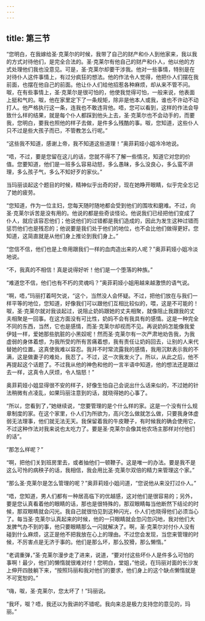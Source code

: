 ```yaml
---
---
---
```

title: 第三节
---




“您明白，在我嫁给圣·克莱尔的时候，我带了自己的财产和仆人到他家来，我以我的方式对待他们，是完全合法的。圣·克莱尔有他自己的财产和仆人，他以他的方式处理他们我也没意见。可是，圣·克莱尔却要干涉我。他对一些事情，特别是在对待仆人这件事情上，有过分疯狂的想法。他的作法令人觉得，他把仆人们摆在我前面，也摆在他自己的前面。他让仆人们给他招惹各种麻烦，却从来不管不问。呶，在有些事情上，圣·克莱尔是很可怕的，他使我觉得可怕，一般来说，他表面上挺和气的。呶，他在家里定下了一条规矩，除非是他本人或我，谁也不许动不动打人。他严格执行这一条，连我也不敢违背他。唔，您可以看到，这样的作法会导致什么样的结果，就是每个仆人都踩到他头上去，圣·克莱尔也不会动手的，而要我，您明白，要我也照他的样子去做，是件多么残酷的事。呶，您知道，这些仆人只不过是些大孩子而已，不管教怎么行呢。”

“这些我不知道，感谢上帝，我不知道这些道理！”奥菲莉娅小姐冷冷地说。

“唔，不过，要是您留在这儿的话，您就不得不了解一些情况，知道它对您的价值。您要知道，他们是一班多么容易动怒，多么愚昧，多么没良心，多么蛮不讲理，多么孩子气，多么不知好歹的家伙。”

当玛丽谈起这个题目的时候，精神似乎出奇的好，现在她睁开眼睛，似乎完全忘记了她的疲劳。

“您知道，作为一位主妇，您每天随时随地都会受到他们的围攻和磨难。不过，向圣·克莱尔诉苦是没有用的。他说的都是些奇谈怪论。他说我们已经把他们变成了仆人，就应该容忍他们；他说他们的过错都是我们造成的，因此为发生这种过错而惩罚他们也是残忍的；他说要是我们处于他们的地位，也不会比他们做得更好。您知道，这简直就是从他们身上推论到我们身上。”

“您信不信，他们也是上帝用跟我们一样的血肉造出来的人呢？”奥菲莉娅小姐冷淡地说。

“不，我真的不相信！真是说得好听！他们是一个堕落的种族。”

“难道您不信，他们也有不朽的灵魂吗？”奥菲莉娅小姐用越来越激愤的语气说。

“啊，唔，”玛丽打着呵欠说，“这个，当然没人会怀疑。不过，把他们放在与我们一样平等的地位，您知道，好像我们可以跟他们互相比较似的，喂，这是不可能的！呶，圣·克莱尔就对我谈起过，说阻止奶妈跟她的丈夫相聚，就像阻止我跟我的丈夫相聚是一回事。在这方面没有可比性，奶妈不会有我具有的感情。这是一种完全不同的东西，当然，它也是感情，而圣·克莱尔却视而不见。再说奶妈怎能像我爱伊娃一样，爱她那些肮脏的小黑奴呢！然而圣·克莱尔有一次严肃地劝告我，为我虚弱的身体着想，为我所受的所有苦痛着想，我有责任让奶妈回去，让别的人来代替她的位置。这真使我难以容忍。我并不时常流露我的感情，我用沉默表示我的不满，这是做妻子的难处，我忍了。不过，这一次我发火了。所以，从此之后，他不再提起这个话题了。不过我从他的神色和他的一言半语中知道，他的想法还是跟过去一样，这真令人厌烦，令人恼怒！”

奥菲莉娅小姐显得很不安的样子，好像生怕自己会说出什么话来似的，不过她的针法稍微有点凌乱，如果玛丽注意到的话，就晓得她的心事了。

“所以，您看到了，”她继续说，“您要管理的是个什么样的家。这是一个没有什么规章制度的家。在这个家里，仆人们为所欲为，高兴怎么做就怎么做，只要我身体虚弱无法理事，他们就无法无天。我保留着我的牛皮鞭子，有时候我的确会使用它，不过这种作法对我来说也太吃力了。要是圣·克莱尔会像其他农场主那样对付他们的话”。

“那怎么样呢？”

“啊，把他们关到班房里去，或者抽他们一顿鞭子。这是唯一的办法。要是我不是这么可怜的病秧子的话，我相信，我会用比圣·克莱尔双倍的精力来管理这个家。”

“那么圣·克莱尔是怎么管理的呢？”奥菲莉娅小姐问道，“您说他从来没打过仆人。”

“唔，您知道，男人们都有一种居高临下的优越感，这对他们是很容易的；另外，要是您认真看着他的眼睛的话，那也是很特殊的，那双眼睛每当他断然下结论的时候，那双眼睛就会闪光。我自己就很怕见到这种闪光，仆人们也晓得他们必须当心了。每当圣·克莱尔认真起来的时候，他的一只眼睛就会忽闪忽闪地，我对他们大发脾气办不到的事，他只要眼睛那么一闪就解决了。啊，圣·克莱尔对付仆人没有碰到什么麻烦，这正是他不把我放在心上的理由。不过您会发现，当您来管理的时候，不厉害点是无济于事的。他们是那么坏，那么狡猾，那么懒惰。”

“老调重弹，”圣·克莱尔漫步走了进来，说道，“要对付这些坏仆人是件多么可怕的事啊！最少，他们的懒惰就很难对付！您明白，堂姐，”他说，在玛丽对面的长沙发上伸开四肢躺下来，“按照玛丽和我对他们的要求，他们身上的这个缺点懒惰就是不可宽恕的。”

“嗨，呶，圣·克莱尔，您太坏了！”玛丽说。

“我坏，呶？唔，我还以为我讲的不错呢。我向来总是极力支持您的意见的，玛丽。”